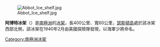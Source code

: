 {{noteTA
| T  = zh-cn:阿博特冰架; zh-tw:亞波特冰棚
| 1  = zh-cn:阿博特; zh-tw:亞波特
| 2  = zh-cn:冰架; zh-tw:冰棚

}} 

{{coord|72|45|S|96|00|W|display=title|type:glacier_scale:4000000}}
[[Image:Abbot_Ice_shelf.jpg|thumb]]

'''阿博特冰架'''（{{lang-en|Abbot Ice Shelf}}）是[[南極洲|南極洲]]的[[冰架|冰架]]，長400公里、寬60公里，[[瑟斯頓島|瑟斯頓島]]處於該冰架西部北側，該冰架在1940年2月由美國探險隊發現，以海軍少將命名。

{{DEFAULTSORT:Abbot Ice Shelf}}
[[Category:南極洲冰架|Category:南極洲冰架]]


{{EllsworthLand-geo-stub}}